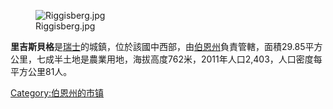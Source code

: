 [[Image:Riggisberg.jpg|right]]

'''里吉斯貝格'''是[[瑞士|瑞士]]的城鎮，位於該國中西部，由[[伯恩州|伯恩州]]負責管轄，面積29.85平方公里，七成半土地是農業用地，海拔高度762米，2011年人口2,403，人口密度每平方公里81人。

{{Switzerland-geo-stub}}
[[Category:伯恩州的市镇|Category:伯恩州的市镇]]